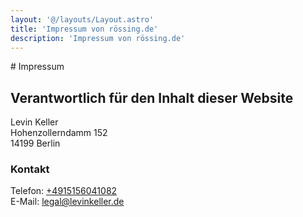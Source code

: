 ```yaml
---
layout: '@/layouts/Layout.astro'
title: 'Impressum von rössing.de'
description: 'Impressum von rössing.de'
---
```


<div className="container mx-auto p-4 prose prose-slate dark:prose-invert">
# Impressum

## Verantwortlich für den Inhalt dieser Website

Levin Keller  
Hohenzollerndamm 152  
14199 Berlin

### Kontakt

Telefon: [+4915156041082](tel:+4915156041082)  
E-Mail: [legal@levinkeller.de](mailto:legal@levinkeller.de)

</div>
